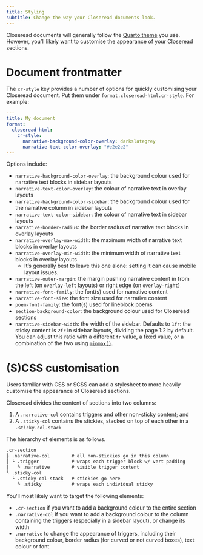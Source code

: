 ```yaml
---
title: Styling
subtitle: Change the way your Closeread documents look.
---
```


Closeread documents will generally follow the [Quarto theme](https://quarto.org/docs/output-formats/html-themes.html) you use. However, you'll likely want to customise the appearance of your Closeread sections.

# Document frontmatter

The `cr-style` key provides a number of options for quickly customising your Closeread document. Put them under `format.closeread-html.cr-style`. For example:

````yaml
---
title: My document
format:
  closeread-html:
    cr-style:
      narrative-background-color-overlay: darkslategrey
      narrative-text-color-overlay: "#e2e2e2"
---
````

Options include:

- `narrative-background-color-overlay`: the background colour used for narrative text blocks in sidebar layouts
- `narrative-text-color-overlay`: the colour of narrative text in overlay layouts
- `narrative-background-color-sidebar`: the background colour used for the narrative column in sidebar layouts
- `narrative-text-color-sidebar`: the colour of narrative text in sidebar layouts
- `narrative-border-radius`: the border radius of narrative text blocks in overlay layouts
- `narrative-overlay-max-width`: the maximum width of narrative text blocks in overlay layouts
- `narrative-overlay-min-width`: the minimum width of narrative text blocks in overlay layouts
  * It's generally best to leave this one alone: setting it can cause mobile layout issues.
- `narrative-outer-margin`: the margin pushing narrative content in from the left (on `overlay-left` layouts) or right edge (on `overlay-right`)
- `narrative-font-family`: the font(s) used for narrative content
- `narrative-font-size`: the font size used for narrative content
- `poem-font-family`: the font(s) used for lineblock poems
- `section-background-color`: the background colour used for Closeread sections
- `narrative-sidebar-width`: the width of the sidebar. Defaults to `1fr`: the sticky content is `2fr` in sidebar layouts, dividing the page 1:2 by default. You can adjust this ratio with a different `fr` value, a fixed value, or a combination of the two using [`minmax()`](https://developer.mozilla.org/en-US/docs/Web/CSS/minmax).

# (S)CSS customisation

Users familiar with CSS or SCSS can add a stylesheet to more heavily customise the appearance of Closeread sections.

Closeread divides the content of sections into two columns:

1. A `.narrative-col` contains triggers and other non-sticky content; and
2. A `.sticky-col` contains the stickies, stacked on top of each other in a `.sticky-col-stack`

The hierarchy of elements is as follows.

```markdown
.cr-section
├ .narrative-col        # all non-stickies go in this column
│ ╰ .trigger            # wraps each trigger block w/ vert padding
│   ╰ .narrative        # visible trigger content
╰ .sticky-col
  ╰ .sticky-col-stack   # stickies go here
    ╰ .sticky           # wraps each individual sticky 
```

You'll most likely want to target the following elements:

- `.cr-section` if you want to add a background colour to the entire section
- `.narrative-col` if you want to add a background colour to the column containing the triggers (especially in a sidebar layout), or change its width
- `.narrative` to change the appearance of triggers, including their background colour, border radius (for curved or not curved boxes), text colour or font

